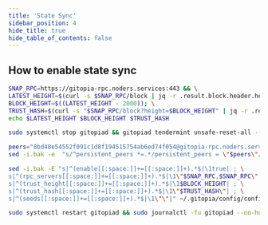 ```yaml
---
title: 'State Sync'
sidebar_position: 4
hide_title: true
hide_table_of_contents: false
---
```



<PageTitle
  iconUrl="img/gitopia-icon.svg"
  title="Gitopia State Sync"
  chainId="gitopia"
  version="v5.1.0"
/>

## How to enable state sync

```bash
SNAP_RPC=https://gitopia-rpc.noders.services:443 && \
LATEST_HEIGHT=$(curl -s $SNAP_RPC/block | jq -r .result.block.header.height); \
BLOCK_HEIGHT=$((LATEST_HEIGHT - 2000)); \
TRUST_HASH=$(curl -s "$SNAP_RPC/block?height=$BLOCK_HEIGHT" | jq -r .result.block_id.hash) && \
echo $LATEST_HEIGHT $BLOCK_HEIGHT $TRUST_HASH
```

```bash
sudo systemctl stop gitopiad && gitopiad tendermint unsafe-reset-all --home ~/.gitopia --keep-addr-book
```

```bash
peers="8bd48e54552f091c1d8f194515754ab6ed74f054@gitopia-rpc.noders.services:11356"
sed -i.bak -e  "s/^persistent_peers *=.*/persistent_peers = \"$peers\"/" ~/.gitopia/config/config.toml
```

```bash
sed -i.bak -E "s|^(enable[[:space:]]+=[[:space:]]+).*$|\1true| ; \
s|^(rpc_servers[[:space:]]+=[[:space:]]+).*$|\1\"$SNAP_RPC,$SNAP_RPC\"| ; \
s|^(trust_height[[:space:]]+=[[:space:]]+).*$|\1$BLOCK_HEIGHT| ; \
s|^(trust_hash[[:space:]]+=[[:space:]]+).*$|\1\"$TRUST_HASH\"| ; \
s|^(seeds[[:space:]]+=[[:space:]]+).*$|\1\"\"|" ~/.gitopia/config/config.toml
```

```bash
sudo systemctl restart gitopiad && sudo journalctl -fu gitopiad --no-hostname -o cat
```
